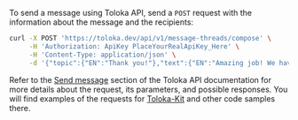 To send a message using Toloka API, send a `POST` request with the information about the message and the recipients:

```bash
curl -X POST 'https://toloka.dev/api/v1/message-threads/compose' \
     -H 'Authorization: ApiKey PlaceYourRealApiKey_Here' \
     -H 'Content-Type: application/json' \
     -d '{"topic":{"EN":"Thank you!"},"text":{"EN":"Amazing job! We have just trained our first model."},"recipients_select_type":"ALL","answerable":false}'
```

<Note mode="tip" title="Visit Toloka API reference">

Refer to the [Send message](https://toloka.ai/docs/api/api-reference/#post-/message-threads/compose) section of the Toloka API documentation for more details about the request, its parameters, and possible responses. You will find examples of the requests for [Toloka-Kit](/docs/toloka-kit/) and other code samples there.

</Note>
